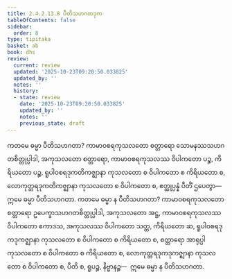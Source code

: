 ```yaml
---
title: 2.4.2.13.8 ပီတိသဟဂတဒုက
tableOfContents: false
sidebar:
  order: 8
type: tipitaka
basket: ab
book: dhs
review:
  current: review
  updated: '2025-10-23T09:20:50.033825'
  updated_by: ''
  notes: ''
  history:
  - state: review
    date: '2025-10-23T09:20:50.033825'
    updated_by: ''
    notes: ''
    previous_state: draft
---
```



<ReviewStatus review={frontmatter.review} showDetails={true} />

<HypothesisAnnotation frontmatter={frontmatter} />

<DynamicBreadcrumb />

<Division number="1595" book="dhs" e="ch" v="29" p="296">

<Paragraph number="2306" book="dhs">
ကတမေ ဓမ္မာ ပီတိသဟဂတာ? ကာမာဝစရကုသလတော စတ္တာရော သောမနဿသဟဂတစိတ္တုပ္ပါဒါ, အကုသလတော စတ္တာရော, ကာမာဝစရကုသလဿ ဝိပါကတော ပဉ္စ, ကိရိယတော ပဉ္စ, ရူပါဝစရဒုကတိကဇ္ဈာနာ ကုသလတော စ ဝိပါကတော စ ကိရိယတော စ, လောကုတ္တရဒုကတိကဇ္ဈာနာ ကုသလတော စ ဝိပါကတော စ, ဧတ္ထုပ္ပန္နံ ပီတိံ ဌပေတွာ—  ဣမေ ဓမ္မာ ပီတိသဟဂတာ.
</Paragraph>

</Division>
<Division number="1596" book="dhs" e="ch" v="29" p="296">

<Paragraph number="2307" book="dhs">
ကတမေ ဓမ္မာ န ပီတိသဟဂတာ? ကာမာဝစရကုသလတော စတ္တာရော ဥပေက္ခာသဟဂတစိတ္တုပ္ပါဒါ, အကုသလတော အဋ္ဌ, ကာမာဝစရကုသလဿ ဝိပါကတော ဧကာဒသ, အကုသလဿ ဝိပါကတော သတ္တ, ကိရိယတော ဆ, ရူပါဝစရဒုကဒုကဇ္ဈာနာ ကုသလတော စ ဝိပါကတော စ ကိရိယတော စ, စတ္တာရော အာရုပ္ပါ ကုသလတော စ ဝိပါကတော စ ကိရိယတော စ, လောကုတ္တရဒုကဒုကဇ္ဈာနာ ကုသလတော စ ဝိပါကတော စ, ပီတိ စ, ရူပဉ္စ, နိဗ္ဗာနဉ္စ—  ဣမေ ဓမ္မာ န ပီတိသဟဂတာ.
</Paragraph>
</Division>